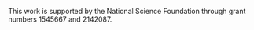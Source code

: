 This work is supported by the National Science Foundation through grant numbers 1545667 and 2142087. 

